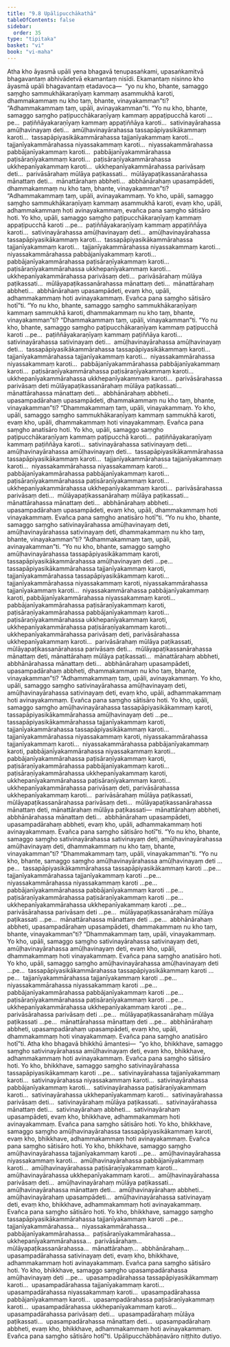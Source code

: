 ```yaml
---
title: "9.8 Upālipucchākathā"
tableOfContents: false
sidebar:
  order: 35
type: "tipitaka"
basket: "vi"
book: "vi-maha"
---
```



<DynamicBreadcrumb />

<Division number="400" book="vi-maha" bookNo="3" page="448">

<Paragraph number="1829" book="vi-maha">
Atha kho āyasmā upāli yena bhagavā tenupasaṅkami, upasaṅkamitvā bhagavantaṃ abhivādetvā ekamantaṃ nisīdi. Ekamantaṃ nisinno kho āyasmā upāli bhagavantaṃ etadavoca—  “yo nu kho, bhante, samaggo saṃgho sammukhākaraṇīyaṃ kammaṃ asammukhā karoti, dhammakammaṃ nu kho taṃ, bhante, vinayakamman”ti? “Adhammakammaṃ taṃ, upāli, avinayakamman”ti. “Yo nu kho, bhante, samaggo saṃgho paṭipucchākaraṇīyaṃ kammaṃ appaṭipucchā karoti …pe…  paṭiññāyakaraṇīyaṃ kammaṃ appaṭiññāya karoti…  sativinayārahassa amūḷhavinayaṃ deti…  amūḷhavinayārahassa tassapāpiyasikākammaṃ karoti…  tassapāpiyasikākammārahassa tajjanīyakammaṃ karoti…  tajjanīyakammārahassa niyassakammaṃ karoti…  niyassakammārahassa pabbājanīyakammaṃ karoti…  pabbājanīyakammārahassa paṭisāraṇīyakammaṃ karoti…  paṭisāraṇīyakammārahassa ukkhepanīyakammaṃ karoti…  ukkhepanīyakammārahassa parivāsaṃ deti…  parivāsārahaṃ mūlāya paṭikassati…  mūlāyapaṭikassanārahassa mānattaṃ deti…  mānattārahaṃ abbheti…  abbhānārahaṃ upasampādeti, dhammakammaṃ nu kho taṃ, bhante, vinayakamman”ti? “Adhammakammaṃ taṃ, upāli, avinayakammaṃ.
</Paragraph>

<Paragraph number="1830" book="vi-maha">
Yo kho, upāli, samaggo saṃgho sammukhākaraṇīyaṃ kammaṃ asammukhā karoti, evaṃ kho, upāli, adhammakammaṃ hoti avinayakammaṃ, evañca pana saṃgho sātisāro hoti. Yo kho, upāli, samaggo saṃgho paṭipucchākaraṇīyaṃ kammaṃ appaṭipucchā karoti …pe…  paṭiññāyakaraṇīyaṃ kammaṃ appaṭiññāya karoti…  sativinayārahassa amūḷhavinayaṃ deti…  amūḷhavinayārahassa tassapāpiyasikākammaṃ karoti…  tassapāpiyasikākammārahassa tajjanīyakammaṃ karoti…  tajjanīyakammārahassa niyassakammaṃ karoti…  niyassakammārahassa pabbājanīyakammaṃ karoti…  pabbājanīyakammārahassa paṭisāraṇīyakammaṃ karoti…  paṭisāraṇīyakammārahassa ukkhepanīyakammaṃ karoti…  ukkhepanīyakammārahassa parivāsaṃ deti…  parivāsārahaṃ mūlāya paṭikassati…  mūlāyapaṭikassanārahassa mānattaṃ deti…  mānattārahaṃ abbheti…  abbhānārahaṃ upasampādeti, evaṃ kho, upāli, adhammakammaṃ hoti avinayakammaṃ. Evañca pana saṃgho sātisāro hotī”ti.
</Paragraph>

</Division>
<Division number="401" book="vi-maha" bookNo="3" page="449">

<Paragraph number="1831" book="vi-maha">
“Yo nu kho, bhante, samaggo saṃgho sammukhākaraṇīyaṃ kammaṃ sammukhā karoti, dhammakammaṃ nu kho taṃ, bhante, vinayakamman”ti? “Dhammakammaṃ taṃ, upāli, vinayakamman”ti. “Yo nu kho, bhante, samaggo saṃgho paṭipucchākaraṇīyaṃ kammaṃ paṭipucchā karoti …pe…  paṭiññāyakaraṇīyaṃ kammaṃ paṭiññāya karoti…  sativinayārahassa sativinayaṃ deti…  amūḷhavinayārahassa amūḷhavinayaṃ deti…  tassapāpiyasikākammārahassa tassapāpiyasikākammaṃ karoti…  tajjanīyakammārahassa tajjanīyakammaṃ karoti…  niyassakammārahassa niyassakammaṃ karoti…  pabbājanīyakammārahassa pabbājanīyakammaṃ karoti…  paṭisāraṇīyakammārahassa paṭisāraṇīyakammaṃ karoti…  ukkhepanīyakammārahassa ukkhepanīyakammaṃ karoti…  parivāsārahassa parivāsaṃ deti mūlāyapaṭikassanārahaṃ mūlāya paṭikassati…  mānattārahassa mānattaṃ deti…  abbhānārahaṃ abbheti…  upasampadārahaṃ upasampādeti, dhammakammaṃ nu kho taṃ, bhante, vinayakamman”ti? “Dhammakammaṃ taṃ, upāli, vinayakammaṃ.
</Paragraph>

<Paragraph number="1832" book="vi-maha">
Yo kho, upāli, samaggo saṃgho sammukhākaraṇīyaṃ kammaṃ sammukhā karoti, evaṃ kho, upāli, dhammakammaṃ hoti vinayakammaṃ. Evañca pana saṃgho anatisāro hoti. Yo kho, upāli, samaggo saṃgho paṭipucchākaraṇīyaṃ kammaṃ paṭipucchā karoti…  paṭiññāyakaraṇīyaṃ kammaṃ paṭiññāya karoti…  sativinayārahassa sativinayaṃ deti…  amūḷhavinayārahassa amūḷhavinayaṃ deti…  tassapāpiyasikākammārahassa tassapāpiyasikākammaṃ karoti…  tajjanīyakammārahassa tajjanīyakammaṃ karoti…  niyassakammārahassa niyassakammaṃ karoti…  pabbājanīyakammārahassa pabbājanīyakammaṃ karoti…  paṭisāraṇīyakammārahassa paṭisāraṇīyakammaṃ karoti…  ukkhepanīyakammārahassa ukkhepanīyakammaṃ karoti…  parivāsārahassa parivāsaṃ deti…  mūlāyapaṭikassanārahaṃ mūlāya paṭikassati…  mānattārahassa mānattaṃ deti…  abbhānārahaṃ abbheti…  upasampadārahaṃ upasampādeti, evaṃ kho, upāli, dhammakammaṃ hoti vinayakammaṃ. Evañca pana saṃgho anatisāro hotī”ti.
</Paragraph>

</Division>
<Division number="402" book="vi-maha" bookNo="3" page="450">

<Paragraph number="1833" book="vi-maha">
“Yo nu kho, bhante, samaggo saṃgho sativinayārahassa amūḷhavinayaṃ deti, amūḷhavinayārahassa sativinayaṃ deti, dhammakammaṃ nu kho taṃ, bhante, vinayakamman”ti? “Adhammakammaṃ taṃ, upāli, avinayakamman”ti. “Yo nu kho, bhante, samaggo saṃgho amūḷhavinayārahassa tassapāpiyasikākammaṃ karoti, tassapāpiyasikākammārahassa amūḷhavinayaṃ deti …pe…  tassapāpiyasikākammārahassa tajjanīyakammaṃ karoti, tajjanīyakammārahassa tassapāpiyasikākammaṃ karoti…  tajjanīyakammārahassa niyassakammaṃ karoti, niyassakammārahassa tajjanīyakammaṃ karoti…  niyassakammārahassa pabbājanīyakammaṃ karoti, pabbājanīyakammārahassa niyassakammaṃ karoti…  pabbājanīyakammārahassa paṭisāraṇīyakammaṃ karoti, paṭisāraṇīyakammārahassa pabbājanīyakammaṃ karoti…  paṭisāraṇīyakammārahassa ukkhepanīyakammaṃ karoti, ukkhepanīyakammārahassa paṭisāraṇīyakammaṃ karoti…  ukkhepanīyakammārahassa parivāsaṃ deti, parivāsārahassa ukkhepanīyakammaṃ karoti…  parivāsārahaṃ mūlāya paṭikassati, mūlāyapaṭikassanārahassa parivāsaṃ deti…  mūlāyapaṭikassanārahassa mānattaṃ deti, mānattārahaṃ mūlāya paṭikassati…  mānattārahaṃ abbheti, abbhānārahassa mānattaṃ deti…  abbhānārahaṃ upasampādeti, upasampadārahaṃ abbheti, dhammakammaṃ nu kho taṃ, bhante, vinayakamman”ti? “Adhammakammaṃ taṃ, upāli, avinayakammaṃ.
</Paragraph>

<Paragraph number="1834" book="vi-maha">
Yo kho, upāli, samaggo saṃgho sativinayārahassa amūḷhavinayaṃ deti, amūḷhavinayārahassa sativinayaṃ deti, evaṃ kho, upāli, adhammakammaṃ hoti avinayakammaṃ. Evañca pana saṃgho sātisāro hoti. Yo kho, upāli, samaggo saṃgho amūḷhavinayārahassa tassapāpiyasikākammaṃ karoti, tassapāpiyasikākammārahassa amūḷhavinayaṃ deti …pe…  tassapāpiyasikākammārahassa tajjanīyakammaṃ karoti, tajjanīyakammārahassa tassapāpiyasikākammaṃ karoti…  tajjanīyakammārahassa niyassakammaṃ karoti, niyassakammārahassa tajjanīyakammaṃ karoti…  niyassakammārahassa pabbājanīyakammaṃ karoti, pabbājanīyakammārahassa niyassakammaṃ karoti…  pabbājanīyakammārahassa paṭisāraṇīyakammaṃ karoti, paṭisāraṇīyakammārahassa pabbājanīyakammaṃ karoti…  paṭisāraṇīyakammārahassa ukkhepanīyakammaṃ karoti, ukkhepanīyakammārahassa paṭisāraṇīyakammaṃ karoti…  ukkhepanīyakammārahassa parivāsaṃ deti, parivāsārahassa ukkhepanīyakammaṃ karoti…  parivāsārahaṃ mūlāya paṭikassati, mūlāyapaṭikassanārahassa parivāsaṃ deti…  mūlāyapaṭikassanārahassa mānattaṃ deti, mānattārahaṃ mūlāya paṭikassati—  mānattārahaṃ abbheti, abbhānārahassa mānattaṃ deti…  abbhānārahaṃ upasampādeti, upasampadārahaṃ abbheti, evaṃ kho, upāli, adhammakammaṃ hoti avinayakammaṃ. Evañca pana saṃgho sātisāro hotī”ti.
</Paragraph>

</Division>
<Division number="403" book="vi-maha" bookNo="3" page="451">

<Paragraph number="1835" book="vi-maha">
“Yo nu kho, bhante, samaggo saṃgho sativinayārahassa sativinayaṃ deti, amūḷhavinayārahassa amūḷhavinayaṃ deti, dhammakammaṃ nu kho taṃ, bhante, vinayakamman”ti? “Dhammakammaṃ taṃ, upāli, vinayakamman”ti. “Yo nu kho, bhante, samaggo saṃgho amūḷhavinayārahassa amūḷhavinayaṃ deti …pe…  tassapāpiyasikākammārahassa tassapāpiyasikākammaṃ karoti …pe…  tajjanīyakammārahassa tajjanīyakammaṃ karoti …pe…  niyassakammārahassa niyassakammaṃ karoti …pe…  pabbājanīyakammārahassa pabbājanīyakammaṃ karoti …pe…  paṭisāraṇīyakammārahassa paṭisāraṇīyakammaṃ karoti …pe…  ukkhepanīyakammārahassa ukkhepanīyakammaṃ karoti …pe…  parivāsārahassa parivāsaṃ deti …pe…  mūlāyapaṭikassanārahaṃ mūlāya paṭikassati …pe…  mānattārahassa mānattaṃ deti …pe…  abbhānārahaṃ abbheti, upasampadārahaṃ upasampādeti, dhammakammaṃ nu kho taṃ, bhante, vinayakamman”ti? “Dhammakammaṃ taṃ, upāli, vinayakammaṃ.
</Paragraph>

<Paragraph number="1836" book="vi-maha">
Yo kho, upāli, samaggo saṃgho sativinayārahassa sativinayaṃ deti, amūḷhavinayārahassa amūḷhavinayaṃ deti, evaṃ kho, upāli, dhammakammaṃ hoti vinayakammaṃ. Evañca pana saṃgho anatisāro hoti. Yo kho, upāli, samaggo saṃgho amūḷhavinayārahassa amūḷhavinayaṃ deti …pe…  tassapāpiyasikākammārahassa tassapāpiyasikākammaṃ karoti …pe…  tajjanīyakammārahassa tajjanīyakammaṃ karoti …pe…  niyassakammārahassa niyassakammaṃ karoti …pe…  pabbājanīyakammārahassa pabbājanīyakammaṃ karoti …pe…  paṭisāraṇīyakammārahassa paṭisāraṇīyakammaṃ karoti …pe…  ukkhepanīyakammārahassa ukkhepanīyakammaṃ karoti …pe…  parivāsārahassa parivāsaṃ deti …pe…  mūlāyapaṭikassanārahaṃ mūlāya paṭikassati …pe…  mānattārahassa mānattaṃ deti …pe…  abbhānārahaṃ abbheti, upasampadārahaṃ upasampādeti, evaṃ kho, upāli, dhammakammaṃ hoti vinayakammaṃ. Evañca pana saṃgho anatisāro hotī”ti.
</Paragraph>

</Division>
<Division number="404" book="vi-maha" bookNo="3" page="452">

<Paragraph number="1837" book="vi-maha">
Atha kho bhagavā bhikkhū āmantesi—  “yo kho, bhikkhave, samaggo saṃgho sativinayārahassa amūḷhavinayaṃ deti, evaṃ kho, bhikkhave, adhammakammaṃ hoti avinayakammaṃ. Evañca pana saṃgho sātisāro hoti. Yo kho, bhikkhave, samaggo saṃgho sativinayārahassa tassapāpiyasikākammaṃ karoti …pe…  sativinayārahassa tajjanīyakammaṃ karoti…  sativinayārahassa niyassakammaṃ karoti…  sativinayārahassa pabbājanīyakammaṃ karoti…  sativinayārahassa paṭisāraṇīyakammaṃ karoti…  sativinayārahassa ukkhepanīyakammaṃ karoti…  sativinayārahassa parivāsaṃ deti…  sativinayārahaṃ mūlāya paṭikassati…  sativinayārahassa mānattaṃ deti…  sativinayārahaṃ abbheti…  sativinayārahaṃ upasampādeti, evaṃ kho, bhikkhave, adhammakammaṃ hoti avinayakammaṃ. Evañca pana saṃgho sātisāro hoti.
</Paragraph>

</Division>
<Division number="405" book="vi-maha" bookNo="3" page="452">

<Paragraph number="1838" book="vi-maha">
Yo kho, bhikkhave, samaggo saṃgho amūḷhavinayārahassa tassapāpiyasikākammaṃ karoti, evaṃ kho, bhikkhave, adhammakammaṃ hoti avinayakammaṃ. Evañca pana saṃgho sātisāro hoti. Yo kho, bhikkhave, samaggo saṃgho amūḷhavinayārahassa tajjanīyakammaṃ karoti …pe…  amūḷhavinayārahassa niyassakammaṃ karoti…  amūḷhavinayārahassa pabbājanīyakammaṃ karoti…  amūḷhavinayārahassa paṭisāraṇīyakammaṃ karoti…  amūḷhavinayārahassa ukkhepanīyakammaṃ karoti…  amūḷhavinayārahassa parivāsaṃ deti…  amūḷhavinayārahaṃ mūlāya paṭikassati…  amūḷhavinayārahassa mānattaṃ deti…  amūḷhavinayārahaṃ abbheti…  amūḷhavinayārahaṃ upasampādeti…  amūḷhavinayārahassa sativinayaṃ deti, evaṃ kho, bhikkhave, adhammakammaṃ hoti avinayakammaṃ. Evañca pana saṃgho sātisāro hoti.
</Paragraph>

</Division>
<Division number="406" book="vi-maha" bookNo="3" page="453">

<Paragraph number="1839" book="vi-maha">
Yo kho, bhikkhave, samaggo saṃgho tassapāpiyasikākammārahassa tajjanīyakammaṃ karoti …pe…  tajjanīyakammārahassa…  niyassakammārahassa…  pabbājanīyakammārahassa…  paṭisāraṇīyakammārahassa…  ukkhepanīyakammārahassa…  parivāsārahaṃ…  mūlāyapaṭikassanārahassa…  mānattārahaṃ…  abbhānārahaṃ…  upasampadārahassa sativinayaṃ deti, evaṃ kho, bhikkhave, adhammakammaṃ hoti avinayakammaṃ. Evañca pana saṃgho sātisāro hoti. Yo kho, bhikkhave, samaggo saṃgho upasampadārahassa amūḷhavinayaṃ deti …pe…  upasampadārahassa tassapāpiyasikākammaṃ karoti…  upasampadārahassa tajjanīyakammaṃ karoti…  upasampadārahassa niyassakammaṃ karoti…  upasampadārahassa pabbājanīyakammaṃ karoti…  upasampadārahassa paṭisāraṇīyakammaṃ karoti…  upasampadārahassa ukkhepanīyakammaṃ karoti…  upasampadārahassa parivāsaṃ deti…  upasampadārahaṃ mūlāya paṭikassati…  upasampadārahassa mānattaṃ deti…  upasampadārahaṃ abbheti, evaṃ kho, bhikkhave, adhammakammaṃ hoti avinayakammaṃ. Evañca pana saṃgho sātisāro hotī”ti.

</Paragraph>
</Division>

<Paragraph number="1840" type="center" book="vi-maha">
Upālipucchābhāṇavāro niṭṭhito dutiyo.
</Paragraph>
